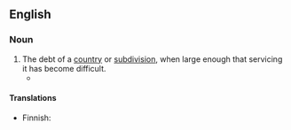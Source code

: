 ==English==

===Noun===
{{en-noun}}

# The debt of a [[country]] or [[subdivision]], when large enough that servicing it has become difficult.
#* {{quote-book|en
|url=https://books.google.ch/books?id=4YDoAAAAMAAJ&q=%22debt+burden%22&dq=%22debt+burden%22
|title=A Study of Local Government Debt in Michigan
|author=Alfred L. Edwards
|series=Technical study
|lccn=60063763
|oclc=5364629
|year=1960
|page=9
|passage=According to Table V, Michigan's local government '''debt burden''' is below the average for the country. The index of '''debt burden'''<sup>18</sup> for Michigan was 52.2 in 1949 and had declined to 47.2 in 1954.
}}

====Translations====
{{trans-top|debt which is difficult to service}}
* Finnish: {{t+|fi|velkataakka}}
{{trans-mid}}
{{trans-bottom}}
